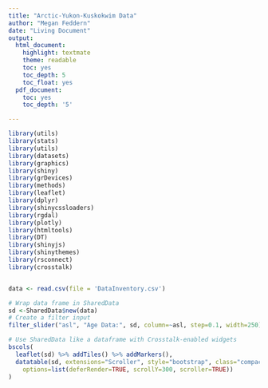 ```yaml
---
title: "Arctic-Yukon-Kuskokwim Data"
author: "Megan Feddern"
date: "Living Document"
output:
  html_document:
    highlight: textmate
    theme: readable
    toc: yes
    toc_depth: 5
    toc_float: yes
  pdf_document:
    toc: yes
    toc_depth: '5'

---
```


```r
library(utils)
library(stats)
library(utils)
library(datasets)
library(graphics)
library(shiny)
library(grDevices)
library(methods)
library(leaflet)
library(dplyr)
library(shinycssloaders)
library(rgdal)
library(plotly)
library(htmltools)
library(DT)
library(shinyjs)
library(shinythemes)
library(rsconnect)
library(crosstalk)


data <- read.csv(file = 'DataInventory.csv')

```

```r
# Wrap data frame in SharedData
sd <-SharedData$new(data)
# Create a filter input
filter_slider("asl", "Age Data:", sd, column=~asl, step=0.1, width=250)

# Use SharedData like a dataframe with Crosstalk-enabled widgets
bscols(
  leaflet(sd) %>% addTiles() %>% addMarkers(),
  datatable(sd, extensions="Scroller", style="bootstrap", class="compact", width="100%",
    options=list(deferRender=TRUE, scrollY=300, scroller=TRUE))
)
```